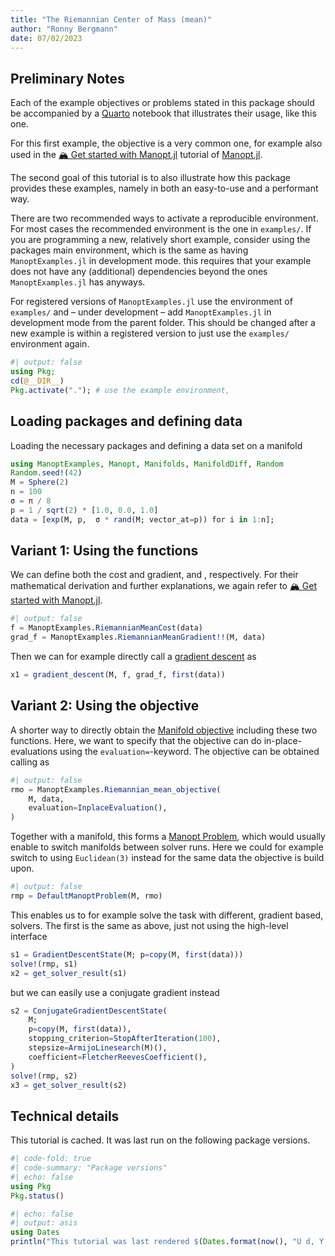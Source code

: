 ```yaml
---
title: "The Riemannian Center of Mass (mean)"
author: "Ronny Bergmann"
date: 07/02/2023
---
```


## Preliminary Notes

Each of the example objectives or problems stated in this package should
be accompanied by a [Quarto](https://quarto.org) notebook that illustrates their usage, like this one.

For this first example, the objective is a very common one, for example also used in the [🏔️ Get started with Manopt.jl](https://manoptjl.org/stable/tutorials/getstarted.html) tutorial of [Manopt.jl](https://manoptjl.org/).

The second goal of this tutorial is to also illustrate how this package provides these examples, namely in both an easy-to-use and a performant way.

There are two recommended ways to activate a reproducible environment.
For most cases the recommended environment is the one in `examples/`.
If you are programming a new, relatively short example, consider using the packages main environment, which is the same as having `ManoptExamples.jl` in development mode. this requires that your example does not have any (additional) dependencies beyond the ones `ManoptExamples.jl` has anyways.

For registered versions of `ManoptExamples.jl`  use the environment of `examples/` and – under development – add `ManoptExamples.jl` in development mode from the parent folder. This should be changed after a new example is within a registered version to just use the `examples/` environment again.

```julia
#| output: false
using Pkg;
cd(@__DIR__)
Pkg.activate("."); # use the example environment,
```

## Loading packages and defining data

Loading the necessary packages and defining a data set on a manifold

```julia
using ManoptExamples, Manopt, Manifolds, ManifoldDiff, Random
Random.seed!(42)
M = Sphere(2)
n = 100
σ = π / 8
p = 1 / sqrt(2) * [1.0, 0.0, 1.0]
data = [exp(M, p,  σ * rand(M; vector_at=p)) for i in 1:n];
```

## Variant 1: Using the functions

We can define both the cost and gradient, ``[`RiemannianMeanCost`](@ref ManoptExamples.RiemannianMeanCost)``{=commonmark} and ``[`RiemannianMeanGradient!!`](@ref ManoptExamples.RiemannianMeanGradient!!)``{=commonmark}, respectively.
For their mathematical derivation and further explanations,
we again refer to [🏔️ Get started with Manopt.jl](https://manoptjl.org/stable/tutorials/getstarted.html).

```julia
#| output: false
f = ManoptExamples.RiemannianMeanCost(data)
grad_f = ManoptExamples.RiemannianMeanGradient!!(M, data)
```

Then we can for example directly call a [gradient descent](https://manoptjl.org/stable/solvers/gradient_descent/) as

```julia
x1 = gradient_descent(M, f, grad_f, first(data))
```


## Variant 2: Using the objective

A shorter way to directly obtain the [Manifold objective](https://manoptjl.org/stable/plans/objective/) including these two functions.
Here, we want to specify that the objective can do in-place-evaluations using the `evaluation=`-keyword. The objective can be obtained calling
``[`Riemannian_mean_objective`](@ref ManoptExamples.Riemannian_mean_objective)``{=commonmark} as

```julia
#| output: false
rmo = ManoptExamples.Riemannian_mean_objective(
    M, data,
    evaluation=InplaceEvaluation(),
)
```

Together with a manifold, this forms a [Manopt Problem](https://manoptjl.org/stable/plans/problem/), which would usually enable to switch manifolds between solver runs. Here we could for example switch to using `Euclidean(3)` instead for the same data the objective is build upon.

```julia
#| output: false
rmp = DefaultManoptProblem(M, rmo)
```

This enables us to for example solve the task with different, gradient based, solvers. The first is the same as above, just not using the high-level interface

```julia
s1 = GradientDescentState(M; p=copy(M, first(data)))
solve!(rmp, s1)
x2 = get_solver_result(s1)
```

but we can easily use a conjugate gradient instead

```julia
s2 = ConjugateGradientDescentState(
    M;
    p=copy(M, first(data)),
    stopping_criterion=StopAfterIteration(100),
    stepsize=ArmijoLinesearch(M)(),
    coefficient=FletcherReevesCoefficient(),
)
solve!(rmp, s2)
x3 = get_solver_result(s2)
```

## Technical details

This tutorial is cached. It was last run on the following package versions.

```julia
#| code-fold: true
#| code-summary: "Package versions"
#| echo: false
using Pkg
Pkg.status()
```

```julia
#| echo: false
#| output: asis
using Dates
println("This tutorial was last rendered $(Dates.format(now(), "U d, Y, H:M:S")).");
```